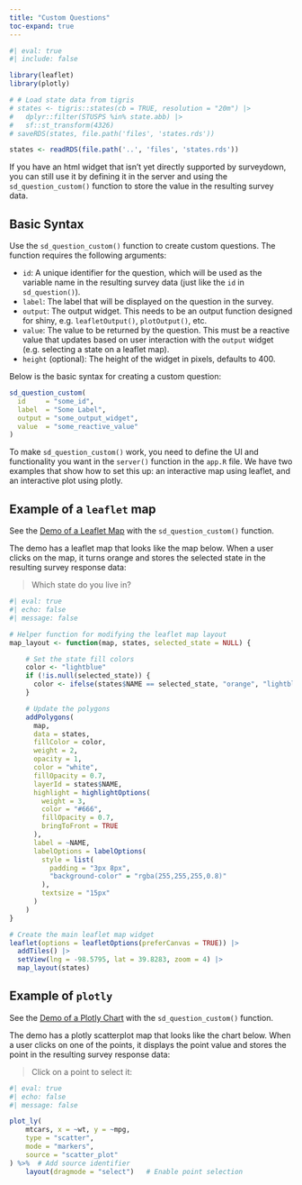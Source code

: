 ```yaml
---
title: "Custom Questions"
toc-expand: true
---
```


```r
#| eval: true
#| include: false

library(leaflet)
library(plotly)

# # Load state data from tigris 
# states <- tigris::states(cb = TRUE, resolution = "20m") |>
#   dplyr::filter(STUSPS %in% state.abb) |>
#   sf::st_transform(4326)
# saveRDS(states, file.path('files', 'states.rds'))

states <- readRDS(file.path('..', 'files', 'states.rds'))
```

If you have an html widget that isn't yet directly supported by surveydown, you can still use it by defining it in the server and using the `sd_question_custom()` function to store the value in the resulting survey data.

## Basic Syntax

Use the `sd_question_custom()` function to create custom questions. The function requires the following arguments:

- `id`: A unique identifier for the question, which will be used as the variable name in the resulting survey data (just like the `id` in `sd_question()`).
- `label`: The label that will be displayed on the question in the survey.
- `output`: The output widget. This needs to be an output function designed for shiny, e.g. `leafletOutput()`, `plotOutput()`, etc.
- `value`: The value to be returned by the question. This must be a reactive value that updates based on user interaction with the `output` widget (e.g. selecting a state on a leaflet map).
- `height` (optional): The height of the widget in pixels, defaults to 400.

Below is the basic syntax for creating a custom question:

```r
sd_question_custom(
  id     = "some_id",
  label  = "Some Label",
  output = "some_output_widget",
  value  = "some_reactive_value"
)
```

To make `sd_question_custom()` work, you need to define the UI and functionality you want in the `server()` function in the `app.R` file. We have two examples that show how to set this up: an interactive map using leaflet, and an interactive plot using plotly.

## Example of a `leaflet` map

See the [Demo of a Leaflet Map](../demos/leaflet-map.qmd) with the `sd_question_custom()` function.

The demo has a leaflet map that looks like the map below. When a user clicks on the map, it turns orange and stores the selected state in the resulting survey response data:

> Which state do you live in?

```r
#| eval: true
#| echo: false
#| message: false

# Helper function for modifying the leaflet map layout
map_layout <- function(map, states, selected_state = NULL) {

    # Set the state fill colors
    color <- "lightblue"
    if (!is.null(selected_state)) {
      color <- ifelse(states$NAME == selected_state, "orange", "lightblue")
    }

    # Update the polygons
    addPolygons(
      map,
      data = states,
      fillColor = color,
      weight = 2,
      opacity = 1,
      color = "white",
      fillOpacity = 0.7,
      layerId = states$NAME,
      highlight = highlightOptions(
        weight = 3,
        color = "#666",
        fillOpacity = 0.7,
        bringToFront = TRUE
      ),
      label = ~NAME,
      labelOptions = labelOptions(
        style = list(
          padding = "3px 8px",
          "background-color" = "rgba(255,255,255,0.8)"
        ),
        textsize = "15px"
      )
    )
}

# Create the main leaflet map widget
leaflet(options = leafletOptions(preferCanvas = TRUE)) |>
  addTiles() |>
  setView(lng = -98.5795, lat = 39.8283, zoom = 4) |>
  map_layout(states)
```

## Example of `plotly`

See the [Demo of a Plotly Chart](../demos/plotly.qmd) with the `sd_question_custom()` function.

The demo has a plotly scatterplot map that looks like the chart below. When a user clicks on one of the points, it displays the point value and stores the point in the resulting survey response data:

> Click on a point to select it:

```r
#| eval: true
#| echo: false
#| message: false

plot_ly(
    mtcars, x = ~wt, y = ~mpg,
    type = "scatter",
    mode = "markers",
    source = "scatter_plot"
) %>%  # Add source identifier
    layout(dragmode = "select")   # Enable point selection
```

